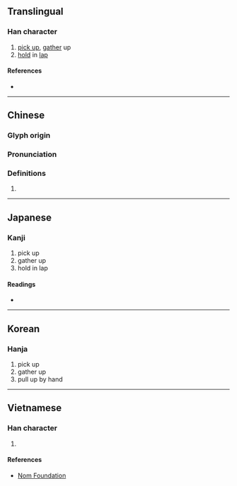 {{character info/new}}
{{also|撷}}
==Translingual==

===Han character===
{{Han char|rn=64|rad=手|as=15|sn=18|four=51086|canj=QGRC|ids=⿰扌頡}}

# [[pick up]], [[gather]] up
# [[hold]] in [[lap]]

====References====
* {{Han ref|kx=0461.090|dkj=12900|dj=0810.150|hdz=31978.110|uh=64F7|ud=25847|bh=C25E|bd=49758}}

----

==Chinese==
{{zh-forms|s=撷}}

===Glyph origin===
{{Han etym}}

===Pronunciation===
{{zh-pron
|m=xié
|c=kit3,git3
|h=pfs=
|md=
|mn=
|w=
|mc=y
|oc=y
|cat=
}}

===Definitions===
{{zh-hanzi}}

# {{rfdef|lang=zh}}

----

==Japanese==

===Kanji===
{{ja-kanji|grade=|rs=手15}}

# pick up
# gather up
# hold in lap

====Readings====
* {{ja-readings|on=[[けつ]] (ketsu)|kun=[[はさむ]] (hasamu)}}

----

==Korean==

===Hanja===
{{ko-hanja|hangeul=힐|eumhun=|rv=hil|mr=hil|y=hil}}

# pick up
# gather up
# pull up by hand

----

==Vietnamese==

===Han character===
{{vi-readings|rs=手15|hanviet=hiệt}}

# {{defn|lang=vi|sort=手15}}

====References====
* [http://nomfoundation.org/common/nom_details.php?codepoint=64f7 Nom Foundation]